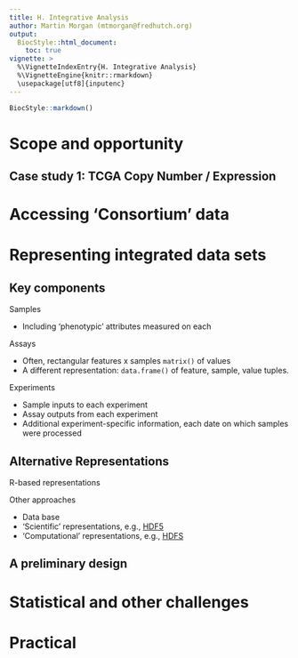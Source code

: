 ```yaml
---
title: H. Integrative Analysis
author: Martin Morgan (mtmorgan@fredhutch.org)
output:
  BiocStyle::html_document:
    toc: true
vignette: >
  %\VignetteIndexEntry{H. Integrative Analysis}
  %\VignetteEngine{knitr::rmarkdown}
  \usepackage[utf8]{inputenc}
---
```


```r
BiocStyle::markdown()
```

# Scope and opportunity

## Case study 1: TCGA Copy Number / Expression

# Accessing 'Consortium' data

# Representing integrated data sets

## Key components

Samples

- Including 'phenotypic' attributes measured on each

Assays

- Often, rectangular features x samples `matrix()` of values
- A different representation: `data.frame()` of feature, sample, value
  tuples.

Experiments

- Sample inputs to each experiment
- Assay outputs from each experiment
- Additional experiment-specific information, each date on which
  samples were processed
  
## Alternative Representations

R-based representations

Other approaches

- Data base
- 'Scientific' representations, e.g.,
  [HDF5](http://www.hdfgroup.org/HDF5/)
- 'Computational' representations, e.g.,
  [HDFS](http://hadoop.apache.org/docs/r1.2.1/hdfs_design.html)

## A preliminary design

# Statistical and other challenges

# Practical
